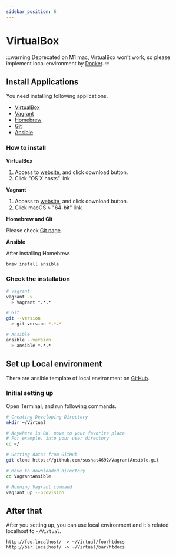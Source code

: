 ```yaml
---
sidebar_position: 6
---
```


# VirtualBox

:::warning Deprecated
on M1 mac, VirtualBox won't work, so please implement local environment by [Docker](/docs/env/docker).
:::

## Install Applications

You need installing following applications.

* [VirtualBox](https://www.virtualbox.org/)
* [Vagrant](https://www.vagrantup.com/)
* [Homebrew](https://brew.sh/)
* [Git](https://git-scm.com/)
* [Ansible](https://www.ansible.com/)

### How to install

**VirtualBox**

1. Access to [website](https://www.virtualbox.org/), and click download button.
2. Click "OS X hosts" link

**Vagrant**

1. Access to [website](https://www.vagrantup.com/), and click download button.
2. Click macOS > "64-bit" link

**Homebrew and Git**

Please check [Git page](/docs/env/git).

**Ansible**

After installing Homebrew.

```bash
brew install ansible
```

### Check the installation

```bash
# Vagrant
vagrant -v
  > Vagrant *.*.*

# Git
git --version
  > git version *.*.*

# Ansible
ansible --version
  > ansible *.*.*
```



## Set up Local environment

There are ansible template of local environment on [GitHub](https://github.com/sushat4692/VagrantAnsible).

### Initial setting up

Open Terminal, and run following commands.

```bash
# Creating Developing Directory
mkdir ~/Virtual

# Anywhere is OK, move to your favorite place
# For example, into your user directory
cd ~/

# Getting datas from GitHub
git clone https://github.com/sushat4692/VagrantAnsible.git

# Move to downloaded directory
cd VagrantAnsible

# Running Vagrant command
vagrant up --provision
```


## After that

After you setting up, you can use local environment and it's related localhost to `~/Virtual`.

```
http://foo.localhost/ -> ~/Virtual/foo/htdocs
http://bar.localhost/ -> ~/Virtual/bar/htdocs
```